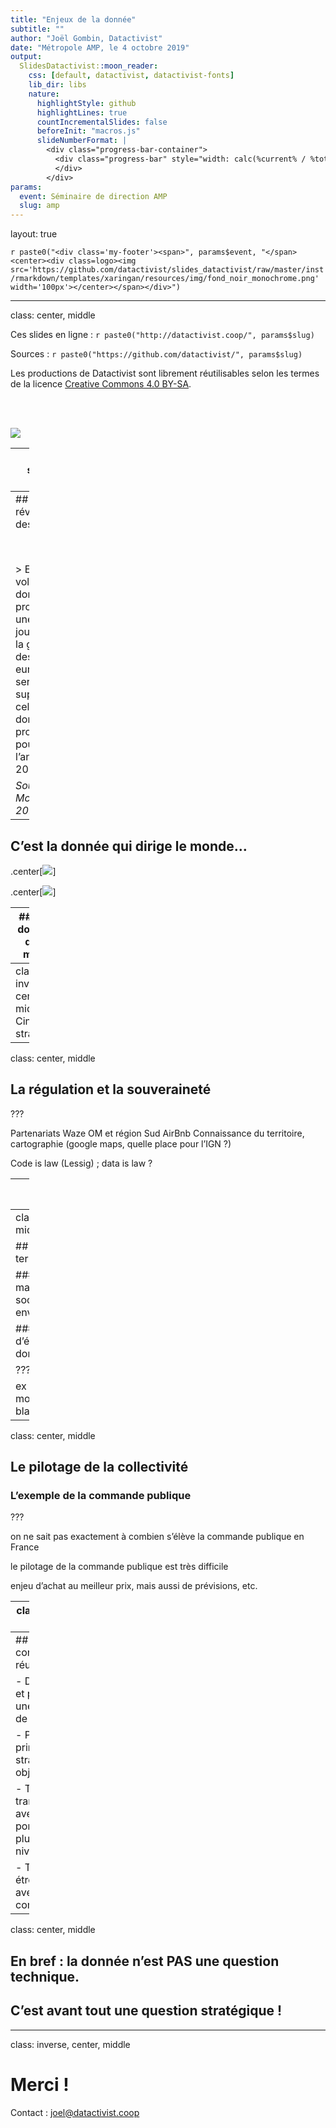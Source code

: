 ```yaml
---
title: "Enjeux de la donnée"
subtitle: ""
author: "Joël Gombin, Datactivist"
date: "Métropole AMP, le 4 octobre 2019"
output:
  SlidesDatactivist::moon_reader:
    css: [default, datactivist, datactivist-fonts]
    lib_dir: libs
    nature:
      highlightStyle: github
      highlightLines: true
      countIncrementalSlides: false
      beforeInit: "macros.js"
      slideNumberFormat: |
        <div class="progress-bar-container">
          <div class="progress-bar" style="width: calc(%current% / %total% * 100%);">
          </div>
        </div>
params:
  event: Séminaire de direction AMP 
  slug: amp
---
```


layout: true

<style>
.remark-slide-number {
  position: inherit;
}

.remark-slide-number .progress-bar-container {
  position: absolute;
  bottom: 0;
  height: 4px;
  display: block;
  left: 0;
  right: 0;
}

.remark-slide-number .progress-bar {
  height: 100%;
  background-color: #e95459;
}

</style>


`r paste0("<div class='my-footer'><span>", params$event, "</span> <center><div class=logo><img src='https://github.com/datactivist/slides_datactivist/raw/master/inst/rmarkdown/templates/xaringan/resources/img/fond_noir_monochrome.png' width='100px'></center></span></div>")`


---

class: center, middle

Ces slides en ligne : `r paste0("http://datactivist.coop/", params$slug)`

Sources : `r paste0("https://github.com/datactivist/", params$slug)`


Les productions de Datactivist sont librement réutilisables selon les termes de la licence [Creative Commons 4.0 BY-SA](https://creativecommons.org/licenses/by-sa/4.0/legalcode.fr).

<BR>
<BR>

![](https://mirrors.creativecommons.org/presskit/buttons/88x31/png/by-sa.png)


---
## Qui sommes nous ?

<BR><BR><BR>

.center[[![:largeur 80%](https://github.com/datactivist/slides_datactivist/raw/master/inst/rmarkdown/templates/xaringan/resources/img/logo.png)](https://datactivist.coop)]

### We .red[open data], we make them .red[useful]

---
## La révolution des données 

<BR><BR>

> En 2020, le volume des données produites en
une seule journée pour la gestion des villes
européennes, sera 4 fois supérieur à celui des
données produites pour toute l’année 2015.

_Source : McKinsey, 2016_

---
## C'est la donnée qui dirige le monde...

.center[[![](./img/waze.png)](http://www.leparisien.fr/info-paris-ile-de-france-oise/transports/circulation-waze-l-appli-qui-agace-les-riverains-04-06-2018-7752765.php)]

.center[[![](./img/airbnb.png)](https://www.lexpress.fr/actualite/immobilier/paris-l-elu-ian-brossat-veut-interdire-airbnb-dans-le-centre-historique_2034009.html)]

---
## C'est la donnée qui dirige le monde...

.center[[![](./img/toronto.png)](https://www.lagazettedescommunes.com/625064/la-ville-selon-google-est-elle-transposable-en-france/)]

---
class: inverse, center, middle
# Cinq enjeux stratégiques


---
class: center, middle

## La régulation et la souveraineté

???

Partenariats Waze OM et région Sud
AirBnb
Connaissance du territoire, cartographie (google maps, quelle place pour l'IGN ?)

Code is law (Lessig) ; data is law ?

---
class: center, middle

## La qualité et l'efficience de l'action et du service publics

???

smart city / IoT

ex : eau, éclairage public, mobilité...


---
class: center, middle

## L'irrigation du territoire

### économique, mais aussi sociale, sociétale, environnementale... 

### Pas d'écosystème sans données. 

???

ex : DVF, applis mobilités, canne blanche connectée, 

---
class: center, middle

## Le pilotage de la collectivité

### L'exemple de la commande publique

???

on ne sait pas exactement à combien s'élève la commande publique en France

le pilotage de la commande publique est très difficile

enjeu d'achat au meilleur prix, mais aussi de prévisions, etc.


---
class: center, middle

## La transformation de l'administration

???

- transversalité
- gains d'efficience
- montée en compétence
- agilité
- référentiels

---
## Les conditions de réussite 

- Développer et partager une culture de la donnée

- Poser des principes, une stratégie, des objectifs

- Travailler en transversalité, avec un portage au plus haut niveau

- Travailler étroitement avec ses communautés


---
class: center, middle

## En bref : la donnée n'est PAS une question technique. 

## C'est avant tout une question stratégique !




---
class: inverse, center, middle

# Merci !

Contact : [joel@datactivist.coop](mailto:joel@datactivist.coop)